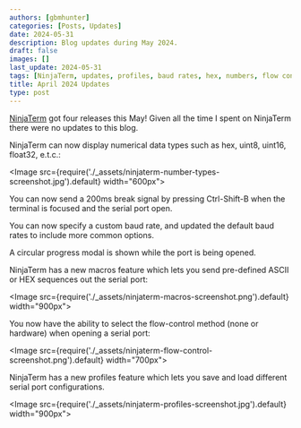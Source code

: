 ```yaml
---
authors: [gbmhunter]
categories: [Posts, Updates]
date: 2024-05-31
description: Blog updates during May 2024.
draft: false
images: []
last_update: 2024-05-31
tags: [NinjaTerm, updates, profiles, baud rates, hex, numbers, flow control, serial port, macros, break signal]
title: April 2024 Updates
type: post
---
```


[NinjaTerm](https://ninjaterm.mbedded.ninja/) got four releases this May! Given all the time I spent on NinjaTerm there were no updates to this blog.

NinjaTerm can now display numerical data types such as hex, uint8, uint16, float32, e.t.c.:

<Image src={require('./_assets/ninjaterm-number-types-screenshot.jpg').default} width="600px"></Image>

You can now send a 200ms break signal by pressing Ctrl-Shift-B when the terminal is focused and the serial port open.

You can now specify a custom baud rate, and updated the default baud rates to include more common options.

A circular progress modal is shown while the port is being opened.

NinjaTerm has a new macros feature which lets you send pre-defined ASCII or HEX sequences out the serial port:

<Image src={require('./_assets/ninjaterm-macros-screenshot.png').default} width="900px"></Image>

You now have the ability to select the flow-control method (none or hardware) when opening a serial port:

<Image src={require('./_assets/ninjaterm-flow-control-screenshot.png').default} width="700px"></Image>

NinjaTerm has a new profiles feature which lets you save and load different serial port configurations.

<Image src={require('./_assets/ninjaterm-profiles-screenshot.jpg').default} width="900px"></Image>
